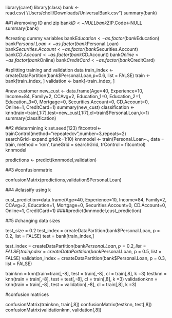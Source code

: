 library(caret)
library(class)
bank <- read.csv("/Users/choll/Downloads/UniversalBank.csv")
summary(bank)

##1
#removing ID and zip
bank$ID<-NULL
bank$ZIP.Code<-NULL
summary(bank)

#creating dummy variables
bank$Education <- as.factor(bank$Education)
bank$Personal.Loan <- as.factor(bank$Personal.Loan)
bank$Securities.Account <- as.factor(bank$Securities.Account)
bank$CD.Account <- as.factor(bank$CD.Account)
bank$Online <- as.factor(bank$Online)
bank$CreditCard <- as.factor(bank$CreditCard)

#splitting training and validation data
train_index <- createDataPartition(bank$Personal.Loan,p=0.6, list = FALSE)
train <- bank[train_index, ]
validation <- bank[-train_index, ]

#new customer
new_cust <- data.frame(Age=40, Experience=10, Income=84, Family=2, CCAvg=2, Education_1=0, Education_2=1, Education_3=0, Mortgage=0, Securities.Account=0, CD.Account=0, Online=1, CreditCard=1)
summary(new_cust)
classification <- knn(train=train[,1:7],test=new_cust[,1:7],cl=train$Personal.Loan,k=1)
summary(classification)

##2
#determining k
set.seed(123)
fitcontrol<-trainControl(method="repeatedcv",number=3,repeats=2)
searchGrid=expand.grid(k=1:10)
knnmodel <- train(Personal.Loan~.,
                  data = train,
                  method = 'knn',
                  tuneGrid = searchGrid,
                  trControl = fitcontrol)
knnmodel

predictions <- predict(knnmodel,validation)

##3
#confusionmatrix

confusionMatrix(predictions,validation$Personal.Loan)

##4
#classify using k

cust_prediction=data.frame(Age=40, Experience=10, Income=84, Family=2, CCAvg=2, Education=1, Mortgage=0, Securities.Account=0, CD.Account=0, Online=1, CreditCard=1)
####predict(knnmodel,cust_prediction)

##5
#changing data sizes

test_size = 0.2
test_index = createDataPartition(bank$Personal.Loan, p = 0.2, list = FALSE)
test = bank[train_index,]

test_index = createDataPartition(bank$Personal.Loan, p=0.2, list = FALSE)
train_index = createDataPartition(bank$Personal.Loan, p = 0.5, list = FALSE)
validation_index = createDataPartition(bank$Personal.Loan, p = 0.3, list = FALSE)

trainknn = knn(train=train[,-8], test = train[,-8], cl = train[,8], k =3)
testknn = knn(train = train[,-8], test = test[,-8], cl = train[,8], k =3)
validationknn = knn(train = train[,-8], test = validation[,-8], cl = train[,8], k =3)

#confusion matrices

confusionMatrix(trainknn, train[,8])
confusionMatrix(testknn, test[,8])  
confusionMatrix(validationknn, validation[,8])